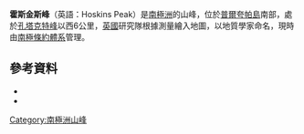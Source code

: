 {{coord|67|46|S|67|36|W|source:GNIS|display=title}}

'''霍斯金斯峰'''（英語：Hoskins Peak）是[[南極洲|南極洲]]的山峰，位於[[普爾夸帕島|普爾夸帕島]]南部，處於[[孔塔克特峰|孔塔克特峰]]以西6公里，[[英國|英國]]研究隊根據測量繪入地圖，以地質學家命名，現時由[[南極條約體系|南極條約體系]]管理。

==參考資料==
*{{cite gnis | type = antarid | id = 7046| name = Hoskins Peak | accessdate = 2012-06-27}}
*{{usgs-gazetteer|id=7046}}

{{DEFAULTSORT:Hoskins Peak}}
[[Category:南極洲山峰|Category:南極洲山峰]]


{{FallièresCoast-geo-stub}}